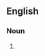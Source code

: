 ==English==

===Noun===
{{head|en|noun plural form}}

# {{lb|en|obsolete}} {{plural of|ananym|lang=en}}